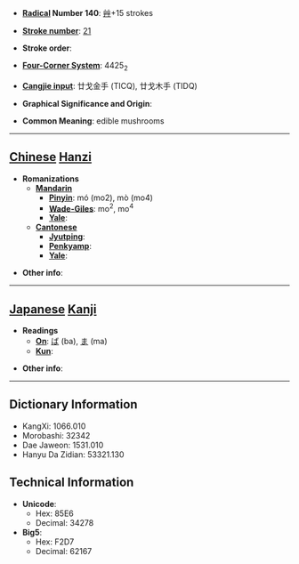 * '''[[Wiktionary:Chinese radical index| Radical]] Number 140''': [[Wiktionary:Chinese radical index 艸|艸]]+15 strokes

* '''[[Wiktionary:Chinese total strokes index|Stroke number]]''': [[Wiktionary:Chinese total strokes index 21|21]]

* '''Stroke order''': 

* '''[[Wiktionary:Chinese four corner index|Four-Corner System]]''': 4425<sub>2</sub>

* '''[[Wiktionary:Chinese Cangjie index|Cangjie input]]''': 廿戈金手 (TICQ), 廿戈木手 (TIDQ)

* '''Graphical Significance and Origin''': 

* '''Common Meaning''': edible mushrooms

----

== [[Chinese]] [[Hanzi]] ==

* '''Romanizations'''
** '''[[Mandarin]]'''
*** '''[[Pinyin]]''': mó (mo2), mò (mo4)
*** '''[[Wade-Giles]]''': mo<sup>2</sup>, mo<sup>4</sup>
*** '''[[Yale]]''': 
** '''[[Cantonese]]'''
*** '''[[Jyutping]]''':
*** '''[[Penkyamp]]''': 
*** '''[[Yale]]''': 

* '''Other info''': 

----

== [[Japanese]] [[Kanji]] ==

* '''Readings'''
** '''[[On]]''': [[ば]] (ba), [[ま]] (ma)
** '''[[Kun]]''': 

* '''Other info''':  

----

== Dictionary Information ==

* KangXi: 1066.010
* Morobashi: 32342
* Dae Jaweon: 1531.010
* Hanyu Da Zidian: 53321.130

== Technical Information ==

* '''Unicode''':
** Hex: 85E6
** Decimal: 34278
* '''Big5''':
** Hex: F2D7
** Decimal: 62167